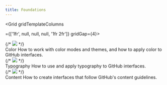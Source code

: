 ```yaml
---
title: Foundations
---
```



<Grid gridTemplateColumns


={['1fr', null, null, null, '1fr 2fr']} gridGap={4}>
  <div>
    <Link href="/design/foundations/color">
      {/* <img role="presentation" src="https://user-images.githubusercontent.com/293280/123880841-54bb9280-d8f8-11eb-9a6f-4c33c8196fbf.png" /> */}
    </Link>
  </div>
  <div>
    <Link href="/design/foundations/color" fontWeight="bold">
      Color
    </Link>
    <Box as="p">How to work with color modes and themes, and how to apply color to GitHub interfaces.</Box>
  </div>
  <div>
    <Link href="/design/foundations/typography">
      {/* <img role="presentation" src="https://user-images.githubusercontent.com/293280/123880841-54bb9280-d8f8-11eb-9a6f-4c33c8196fbf.png" /> */}
    </Link>
  </div>
  <div>
    <Link href="/design/foundations/typography" fontWeight="bold">
      Typography
    </Link>
    <Box as="p">How to use and apply typography to GitHub interfaces.</Box>
  </div>
  <div>
    <Link href="/design/foundations/content">
      {/* <img role="presentation" src="https://user-images.githubusercontent.com/293280/123880841-54bb9280-d8f8-11eb-9a6f-4c33c8196fbf.png" /> */}
    </Link>
  </div>
  <div>
    <Link href="/design/foundations/content" fontWeight="bold">
      Content
    </Link>
    <Box as="p">How to create interfaces that follow GitHub's content guidelines.</Box>
  </div>
</Grid>
